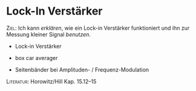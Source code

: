 # Lock-In Verstärker

[Ziel:]{.smallcaps} Ich kann *erklären*, wie ein Lock-in Verstärker
funktioniert und ihn zur Messung kleiner Signal *benutzen*.

-   Lock-in Verstärker

-   box car averager

-   Seitenbänder bei Amplituden- / Frequenz-Modulation

[Literatur:]{.smallcaps} Horowitz/Hill Kap. 15.12--15
